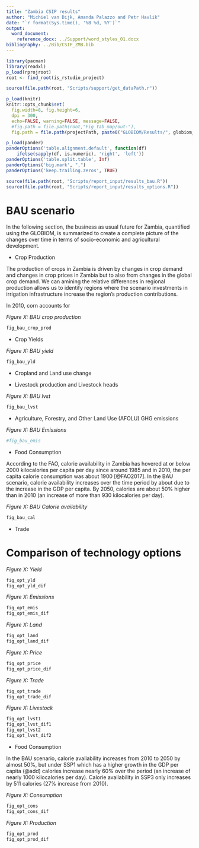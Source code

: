 ```yaml
---
title: "Zambia CSIP results"
author: "Michiel van Dijk, Amanda Palazzo and Petr Havlik"
date: "`r format(Sys.time(), '%B %d, %Y')`"
output: 
  word_document:
    reference_docx: ../Support/word_styles_01.docx
bibliography: ../Bib/CSIP_ZMB.bib
---
```


```r
library(pacman)
library(readxl)
p_load(rprojroot)
root <- find_root(is_rstudio_project)

source(file.path(root, "Scripts/support/get_dataPath.r"))

p_load(knitr)
knitr::opts_chunk$set(
  fig.width=8, fig.height=6,
  dpi = 300,
  echo=FALSE, warning=FALSE, message=FALSE,
  #fig.path = file.path(root,"Fig_tab_map/out-"),
  fig.path = file.path(projectPath, paste0("GLOBIOM/Results/", globiom_file, "/out-")))

p_load(pander)
panderOptions('table.alignment.default', function(df)
    ifelse(sapply(df, is.numeric), 'right', 'left'))
panderOptions('table.split.table', Inf)
panderOptions('big.mark', ",")
panderOptions('keep.trailing.zeros', TRUE)

source(file.path(root, "Scripts/report_input/results_bau.R"))
source(file.path(root, "Scripts/report_input/results_options.R"))
```

# BAU scenario


In the following section, the business as usual future for Zambia, quantified using the GLOBIOM, is summarized to create a complete picture of the changes over time in terms of socio-economic and agricultural development. 




- Crop Production 

The production of crops in Zambia is driven by changes in crop demand and changes in crop prices in Zambia but to also from changes in the global crop demand. We can amining the relative differences in regional production allows us to identify regions where the scenario investments in irrigation infrastructure increase the region’s production contributions.

In 2010, corn accounts for 



_Figure X: BAU crop production_

```r
fig_bau_crop_prod
```



- Crop Yields




_Figure X: BAU yield_

```r
fig_bau_yld
```




- Cropland and Land use change



- Livestock production and Livestock heads



_Figure X: BAU lvst_

```r
fig_bau_lvst
```




- Agriculture, Forestry, and Other Land Use (AFOLU) GHG emissions

_Figure X: BAU Emissions_

```r
#fig_bau_emis
```



- Food Consumption

According to the FAO, calorie availability in Zambia has hovered at or below 2000 kilocalories per capita per day since around 1985 and in 2010, the per capita calorie consumption was about 1900 [@FAO2017]. In the BAU scenario, calorie availability increases over the time period by about due to the increase in the GDP per capita. By 2050, calories are about 50% higher than in 2010 (an increase of more than 930 kilocalories per day).



_Figure X: BAU Calorie availability_

```r
fig_bau_cal
```


- Trade



# Comparison of technology options

_Figure X: Yield_

```r
fig_opt_yld
fig_opt_yld_dif
```


_Figure X: Emissions_

```r
fig_opt_emis
fig_opt_emis_dif
```


_Figure X: Land_

```r
fig_opt_land
fig_opt_land_dif
```


_Figure X: Price_

```r
fig_opt_price
fig_opt_price_dif
```


_Figure X: Trade_

```r
fig_opt_trade
fig_opt_trade_dif
```

_Figure X: Livestock_

```r
fig_opt_lvst1
fig_opt_lvst_dif1
fig_opt_lvst2
fig_opt_lvst_dif2
```


- Food Consumption

In the BAU scenario, calorie availability increases from 2010 to 2050 by almost 50%, but under SSP1 which has a higher growth in the GDP per capita (@add) calories increase nearly 60% over the period (an increase of nearly 1000 kilocalories per day). Calorie availability in SSP3 only increases by 511 calories (27% increase from 2010). 




_Figure X: Consumption_

```r
fig_opt_cons
fig_opt_cons_dif
```



_Figure X: Production_

```r
fig_opt_prod
fig_opt_prod_dif
```
